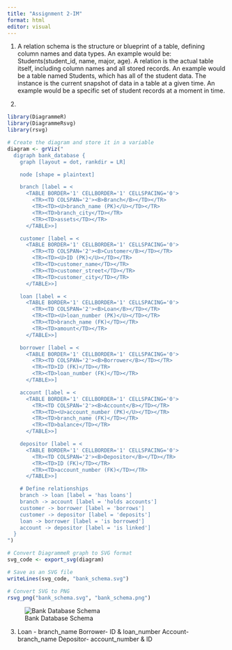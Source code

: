 ```yaml
---
title: "Assignment 2-IM"
format: html
editor: visual
---
```


1. 
A relation schema is the structure or blueprint of a table, defining column names and data types. An example would be: Students(student_id, name, major, age). 
A relation is the actual table itself, including column names and all stored records. An example would be a table named Students, which has all of the student data. 
The instance is the current snapshot of data in a table at a given time. An example would be a specific set of student records at a moment in time. 

2.
```r
library(DiagrammeR)
library(DiagrammeRsvg)
library(rsvg)

# Create the diagram and store it in a variable
diagram <- grViz("
  digraph bank_database {
    graph [layout = dot, rankdir = LR]

    node [shape = plaintext]

    branch [label = <
      <TABLE BORDER='1' CELLBORDER='1' CELLSPACING='0'>
        <TR><TD COLSPAN='2'><B>Branch</B></TD></TR>
        <TR><TD><U>branch_name (PK)</U></TD></TR>
        <TR><TD>branch_city</TD></TR>
        <TR><TD>assets</TD></TR>
      </TABLE>>]

    customer [label = <
      <TABLE BORDER='1' CELLBORDER='1' CELLSPACING='0'>
        <TR><TD COLSPAN='2'><B>Customer</B></TD></TR>
        <TR><TD><U>ID (PK)</U></TD></TR>
        <TR><TD>customer_name</TD></TR>
        <TR><TD>customer_street</TD></TR>
        <TR><TD>customer_city</TD></TR>
      </TABLE>>]

    loan [label = <
      <TABLE BORDER='1' CELLBORDER='1' CELLSPACING='0'>
        <TR><TD COLSPAN='2'><B>Loan</B></TD></TR>
        <TR><TD><U>loan_number (PK)</U></TD></TR>
        <TR><TD>branch_name (FK)</TD></TR>
        <TR><TD>amount</TD></TR>
      </TABLE>>]

    borrower [label = <
      <TABLE BORDER='1' CELLBORDER='1' CELLSPACING='0'>
        <TR><TD COLSPAN='2'><B>Borrower</B></TD></TR>
        <TR><TD>ID (FK)</TD></TR>
        <TR><TD>loan_number (FK)</TD></TR>
      </TABLE>>]

    account [label = <
      <TABLE BORDER='1' CELLBORDER='1' CELLSPACING='0'>
        <TR><TD COLSPAN='2'><B>Account</B></TD></TR>
        <TR><TD><U>account_number (PK)</U></TD></TR>
        <TR><TD>branch_name (FK)</TD></TR>
        <TR><TD>balance</TD></TR>
      </TABLE>>]

    depositor [label = <
      <TABLE BORDER='1' CELLBORDER='1' CELLSPACING='0'>
        <TR><TD COLSPAN='2'><B>Depositor</B></TD></TR>
        <TR><TD>ID (FK)</TD></TR>
        <TR><TD>account_number (FK)</TD></TR>
      </TABLE>>]

    # Define relationships
    branch -> loan [label = 'has loans']
    branch -> account [label = 'holds accounts']
    customer -> borrower [label = 'borrows']
    customer -> depositor [label = 'deposits']
    loan -> borrower [label = 'is borrowed']
    account -> depositor [label = 'is linked']
  }
")

# Convert DiagrammeR graph to SVG format
svg_code <- export_svg(diagram)

# Save as an SVG file
writeLines(svg_code, "bank_schema.svg")

# Convert SVG to PNG
rsvg_png("bank_schema.svg", "bank_schema.png")

```
![Bank Database Schema](bank_schema.png)

3.
Loan - branch_name
Borrower- ID & loan_number
Account- branch_name
Depositor- account_number & ID


